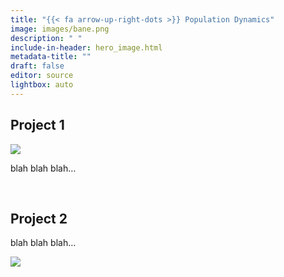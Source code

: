 ```yaml
---
title: "{{< fa arrow-up-right-dots >}} Population Dynamics"
image: images/bane.png
description: " "
include-in-header: hero_image.html
metadata-title: ""
draft: false
editor: source
lightbox: auto
---
```


<!-- PROJECT 1 -->
## <i class="fa-brands fa-mandalorian"></i> Project 1
::: {.grid}

::: {.g-col-7}
![](images/Baby_yoda.png)
:::

::: {.g-col-5}
blah blah blah...
:::

:::

<br>

<!-- PROJECT 2 -->
## <i class="fa-brands fa-jedi-order"></i> Project 2
::: {.grid}

::: {.g-col-5}
blah blah blah...
:::

::: {.g-col-7}
![](images/obiwan.png)
:::

:::

<br>
